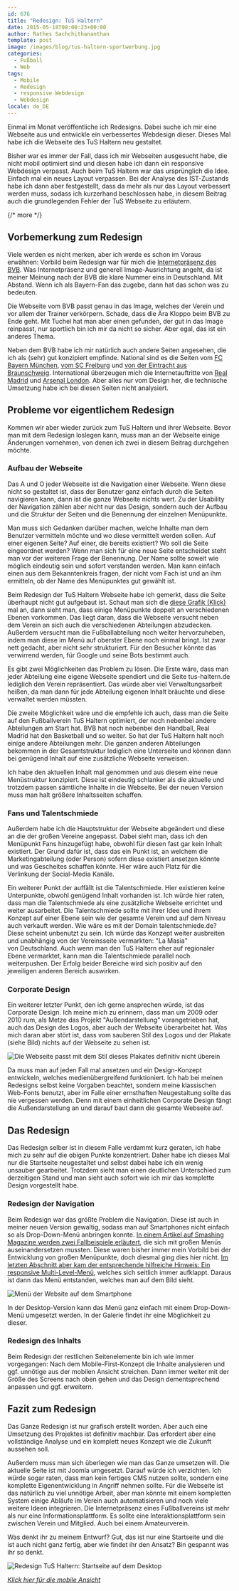 ```yaml
---
id: 676
title: "Redesign: TuS Haltern"
date: 2015-05-18T08:00:23+00:00
author: Rathes Sachchithananthan
template: post
image: /images/blog/tus-haltern-sportwerbung.jpg
categories:
  - Fußball
  - Web
tags:
  - Mobile
  - Redesign
  - responsive Webdesign
  - Webdesign
locale: de_DE
---
```


Einmal im Monat veröffentliche ich Redesigns. Dabei suche ich mir eine Webseite aus und entwickle ein verbessertes Webdesign dieser. Dieses Mal habe ich die Webseite des TuS Haltern neu gestaltet.

Bisher war es immer der Fall, dass ich mir Webseiten ausgesucht habe, die nicht mobil optimiert sind und diesen habe ich dann ein responsive Webdesign verpasst. Auch beim TuS Haltern war das ursprünglich die Idee. Einfach mal ein neues Layout verpassen. Bei der Analyse des IST-Zustands habe ich dann aber festgestellt, dass da mehr als nur das Layout verbessert werden muss, sodass ich kurzerhand beschlossen habe, in diesem Beitrag auch die grundlegenden Fehler der TuS Webseite zu erläutern.

{/* more */}

## Vorbemerkung zum Redesign

Viele werden es nicht merken, aber ich werde es schon im Voraus erwähnen: Vorbild beim Redesign war für mich die [Internetpräsenz des BVB](http://www.bvb.de/). Was Internetpräsenz und generell Image-Ausrichtung angeht, da ist meiner Meinung nach der BVB die klare Nummer eins in Deutschland. Mit Abstand. Wenn ich als Bayern-Fan das zugebe, dann hat das schon was zu bedeuten.

Die Webseite vom BVB passt genau in das Image, welches der Verein und vor allem der Trainer verkörpern. Schade, dass die Ära Kloppo beim BVB zu Ende geht. Mit Tuchel hat man aber einen gefunden, der gut in das Image reinpasst, nur sportlich bin ich mir da nicht so sicher. Aber egal, das ist ein anderes Thema.

Neben dem BVB habe ich mir natürlich auch andere Seiten angesehen, die ich als (sehr) gut konzipiert empfinde. National sind es die Seiten vom [FC Bayern München](http://www.fcbayern.de/de/index.php), [vom SC Freiburg](http://www.scfreiburg.com/) und [von der Eintracht aus Braunschweig](http://www.eintracht.com/start/). International überzeugen mich die Internetauftritte von [Real Madrid](http://www.realmadrid.com/) und [Arsenal London](http://www.arsenal.com/home). Aber alles nur vom Design her, die technische Umsetzung habe ich bei diesen Seiten nicht analysiert.

## Probleme vor eigentlichem Redesign

Kommen wir aber wieder zurück zum TuS Haltern und ihrer Webseite. Bevor man mit dem Redesign loslegen kann, muss man an der Webseite einige Änderungen vornehmen, von denen ich zwei in diesem Beitrag durchgehen möchte.

### Aufbau der Webseite

Das A und O jeder Webseite ist die Navigation einer Webseite. Wenn diese nicht so gestaltet ist, dass der Benutzer ganz einfach durch die Seiten navigieren kann, dann ist die ganze Webseite nichts wert. Zu der Usability der Navigation zählen aber nicht nur das Design, sondern auch der Aufbau und die Struktur der Seiten und die Benennung der einzelnen Menüpunkte.

Man muss sich Gedanken darüber machen, welche Inhalte man dem Benutzer vermitteln möchte und wo diese vermittelt werden sollen. Auf einer eigenen Seite? Auf einer, die bereits existiert? Wo soll die Seite eingeordnet werden? Wenn man sich für eine neue Seite entscheidet steht man vor der weiteren Frage der Benennung. Der Name sollte soweit wie möglich eindeutig sein und sofort verstanden werden. Man kann einfach einen aus dem Bekanntenkreis fragen, der nicht vom Fach ist und an ihm ermitteln, ob der Name des Menüpunktes gut gewählt ist.

Beim Redesign der TuS Haltern Webseite habe ich gemerkt, dass die Seite überhaupt nicht gut aufgebaut ist. Schaut man sich die [diese Grafik (Klick)](/images/blog/navigation-alt-tus-haltern.png) mal an, dann sieht man, dass einige Menüpunkte doppelt an verschiedenen Ebenen vorkommen. Das liegt daran, dass die Webseite versucht neben dem Verein an sich auch die verschiedenen Abteilungen abzudecken. Außerdem versucht man die Fußballabteilung noch weiter hervorzuheben, indem man diese im Menü auf oberster Ebene noch einmal bringt. Ist zwar nett gedacht, aber nicht sehr strukturiert. Für den Besucher könnte das verwirrend werden, für Google und seine Bots bestimmt auch.

Es gibt zwei Möglichkeiten das Problem zu lösen. Die Erste wäre, dass man jeder Abteilung eine eigene Webseite spendiert und die Seite tus-haltern.de lediglich den Verein repräsentiert. Das würde aber viel Verwaltungsarbeit heißen, da man dann für jede Abteilung eigenen Inhalt bräuchte und diese verwaltet werden müssten.

Die zweite Möglichkeit wäre und die empfehle ich auch, dass man die Seite auf den Fußballverein TuS Haltern optimiert, der noch nebenbei andere Abteilungen am Start hat. BVB hat noch nebenbei den Handball, Real Madrid hat den Basketball und so weiter. So hat der TuS Haltern halt noch einige andere Abteilungen mehr. Die ganzen anderen Abteilungen bekommen in der Gesamtstruktur lediglich eine Unterseite und können dann bei genügend Inhalt auf eine zusätzliche Webseite verweisen.

Ich habe den aktuellen Inhalt mal genommen und aus diesem eine neue Menüstruktur konzipiert. Diese ist eindeutig schlanker als die aktuelle und trotzdem passen sämtliche Inhalte in die Webseite. Bei der neuen Version muss man halt größere Inhaltsseiten schaffen.

### Fans und Talentschmiede

Außerdem habe ich die Hauptstruktur der Webseite abgeändert und diese an die der großen Vereine angepasst. Dabei sieht man, dass ich den Menüpunkt Fans hinzugefügt habe, obwohl für diesen fast gar kein Inhalt existiert. Der Grund dafür ist, dass das ein Punkt ist, an welchem die Marketingabteilung (oder Person) sofern diese existiert ansetzen könnte und was Gescheites schaffen könnte. Hier wäre auch Platz für die Verlinkung der Social-Media Kanäle.

Ein weiterer Punkt der auffällt ist die Talentschmiede. Hier existieren keine Unterpunkte, obwohl genügend Inhalt vorhanden ist. Ich würde hier raten, dass man die Talentschmiede als eine zusätzliche Webseite errichtet und weiter ausarbeitet. Die Talentschmiede sollte mit ihrer Idee und ihrem Konzept auf einer Ebene sein wie der gesamte Verein und auf dem Niveau auch verkauft werden. Wie wäre es mit der Domain talentschmiede.de? Diese scheint unbenutzt zu sein. Ich würde das Konzept weiter ausbreiten und unabhängig von der Vereinsseite vermarkten: "La Masia" von Deutschland. Auch wenn man den TuS Haltern eher auf regionaler Ebene vermarktet, kann man die Talentschmiede parallel noch weiterpushen. Der Erfolg beider Bereiche wird sich positiv auf den jeweiligen anderen Bereich auswirken.

### Corporate Design

Ein weiterer letzter Punkt, den ich gerne ansprechen würde, ist das Corporate Design. Ich meine mich zu erinnern, dass man um 2009 oder 2010 rum, als Metze das Projekt "Außendarstellung" vorangetrieben hat, auch das Design des Logos, aber auch der Webseite überarbeitet hat. Was mich daran aber stört ist, dass vom sauberen Stil des Logos und der Plakate (siehe Bild) nichts auf der Webseite zu sehen ist.

![Die Webseite passt mit dem Stil dieses Plakates definitiv nicht überein](/images/blog/tus-haltern-sportwerbung.jpg)

Da muss man auf jeden Fall mal ansetzen und ein Design-Konzept entwickeln, welches medienübergreifend funktioniert. Ich hab bei meinen Redesigns selbst keine Vorgaben beachtet, sondern meine klassischen Web-Fonts benutzt, aber im Falle einer ernsthaften Neugestaltung sollte das nie vergessen werden. Denn mit einem einheitlichen Corporate Design fängt die Außendarstellung an und darauf baut dann die gesamte Webseite auf.

## Das Redesign

Das Redesign selber ist in diesem Falle verdammt kurz geraten, ich habe mich zu sehr auf die obigen Punkte konzentriert. Daher habe ich dieses Mal nur die Startseite neugestaltet und selbst dabei habe ich ein wenig unsauber gearbeitet. Trotzdem sieht man einen deutlichen Unterschied zum derzeitigen Stand und man sieht auch sofort wie ich mir das komplette Design vorgestellt habe.

### Redesign der Navigation

Beim Redesign war das größte Problem die Navigation. Diese ist auch in meiner neuen Version gewaltig, sodass man auf Smartphones nicht einfach so als Drop-Down-Menü anbringen konnte. [In einem Artikel auf Smashing Magazine werden zwei Fallbeispiele erläutert](http://www.smashingmagazine.com/2013/09/11/responsive-navigation-on-complex-websites/), die sich mit großen Menüs auseinandersetzen mussten. Diese waren bisher immer mein Vorbild bei der Entwicklung von großen Menüpunkte, doch diesmal ging dies hier nicht. [Im letzten Abschnitt aber kam der entsprechende hilfreiche Hinweis: Ein responsive Multi-Level-Menü](http://tympanus.net/Development/ResponsiveMultiLevelMenu/index.html), welches sich seitlich immer aufklappt. Daraus ist dann das Menü entstanden, welches man auf dem Bild sieht.

![Menü der Website auf dem Smartphone](/images/blog//tus-haltern-redesign-menue.png)

In der Desktop-Version kann das Menü ganz einfach mit einem Drop-Down-Menü umgesetzt werden. In der Galerie findet ihr eine Möglichkeit zu dieser.

### Redesign des Inhalts

Beim Redesign der restlichen Seitenelemente bin ich wie immer vorgegangen: Nach dem Mobile-First-Konzept die Inhalte analysieren und ggf. unnötige aus der mobilen Ansicht streichen. Dann immer weiter mit der Größe des Screens nach oben gehen und das Design dementsprechend anpassen und ggf. erweitern.

## Fazit zum Redesign

Das Ganze Redesign ist nur grafisch erstellt worden. Aber auch eine Umsetzung des Projektes ist definitiv machbar. Das erfordert aber eine vollständige Analyse und ein komplett neues Konzept wie die Zukunft aussehen soll.

Außerdem muss man sich überlegen wie man das Ganze umsetzen will. Die aktuelle Seite ist mit Joomla umgesetzt. Darauf würde ich verzichten. Ich würde sogar raten, dass man kein fertiges CMS nutzen sollte, sondern eine komplette Eigenentwicklung in Angriff nehmen sollte. Für die Webseite ist das natürlich zu viel unnötige Arbeit, aber man könnte mit einem kompletten System einige Abläufe im Verein auch automatisieren und noch viele weitere Ideen integrieren. Die Internetpräsenz eines Fußballvereins ist mehr als nur eine Informationsplattform. Es sollte eine Interaktionsplattform sein zwischen Verein und Mitglied. Auch bei einem Amateurverein.

Was denkt ihr zu meinem Entwurf? Gut, das ist nur eine Startseite und die ist auch nicht ganz fertig, aber wie findet ihr den Ansatz? Bin gespannt was ihr so denkt.

![Redesign TuS Haltern: Startseite auf dem Desktop](/images/blog/tushaltern-redesign-index-desktop.jpg)

[_Klick hier für die mobile Ansicht_](/images/blog/tus-haltern-redesign-index-mobile.jpg)
